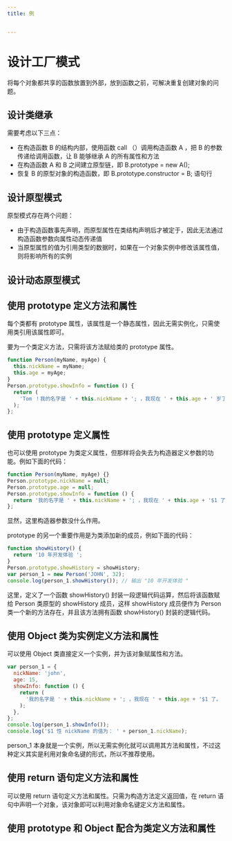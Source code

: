 ```yaml
---
title: 例


---
```


# 设计工厂模式

将每个对象都共享的函数放置到外部，放到函数之前，可解决重复创建对象的问题。

## 设计类继承

需要考虑以下三点：

- 在构造函数 B 的结构内部，使用函数 call （）调用构造函数 A ，把 B 的参数传递给调用函数，让 B 能够继承 A 的所有属性和方法
- 在构造函数 A 和 B 之间建立原型链，即 B.prototype = new A();
- 恢复 B 的原型对象的构造函数，即 B.prototype.constructor = B; 语句行

## 设计原型模式

原型模式存在两个问题：

- 由于构造函数事先声明，而原型属性在类结构声明后才被定于，因此无法通过构造函数参数向属性动态传递值
- 当原型属性的值为引用类型的数据时，如果在一个对象实例中修改该属性值，则将影响所有的实例

## 设计动态原型模式

## 使用 prototype 定义方法和属性

每个类都有 prototype 属性，该属性是一个静态属性，因此无需实例化，只需使用类引用该属性即可。

要为一个类定义方法，只需将该方法赋给类的 prototype 属性。

```js
function Person(myName, myAge) {
  this.nickName = myName;
  this.age = myAge;
}
Person.prototype.showInfo = function () {
  return (
    'Tom ！我的名字是 ' + this.nickName + '; ，我现在 ' + this.age + ' 岁了。 '
  );
};
```

## 使用 prototype 定义属性

也可以使用 prototype 为类定义属性，但那样将会失去为构造器定义参数的功能。例如下面的代码：

```js
function Person(myName, myAge) {}
Person.prototype.nickName = null;
Person.prototype.age = null;
Person.prototype.showInfo = function () {
  return '我的名字是 ' + this.nickName + '; ，我现在 ' + this.age + '$1 了。 ';
};
```

显然，这里构造器参数没什么作用。

prototype 的另一个重要作用是为类添加新的成员，例如下面的代码：

```js
function showHistory() {
  return '10 年开发体验 ';
}
Person.prototype.showHistory = showHistory;
var person_1 = new Person('JOHN', 32);
console.log(person_1.showHistory()); // 输出 "10 年开发体验 "
```

这里，定义了一个函数 showHistory() 封装一段逻辑代码运算，然后将该函数赋给 Person 类原型的 showHistory 成员，这样 showHistory 成员便作为 Person
类一个新的方法存在，并且该方法拥有函数 showHistory() 封装的逻辑代码。

## 使用 Object 类为实例定义方法和属性

可以使用 Object 类直接定义一个实例，并为该对象赋属性和方法。

```js
var person_1 = {
  nickName: 'john',
  age: 15,
  showInfo: function () {
    return (
      '我的名字是 ' + this.nickName + '; ，我现在 ' + this.age + '$1 了。 '
    );
  },
};
console.log(person_1.showInfo());
console.log('$1 性 nickName 的值为： ' + person_1.nickName);
```

person_1 本身就是一个实例，所以无需实例化就可以调用其方法和属性，不过这种定义其实是利用对象命名键的形式，所以不推荐使用。

## 使用 return 语句定义方法和属性

可以使用 return 语句定义方法和属性。只需为构造方法定义返回值，在 return 语句中声明一个对象，该对象即可以利用对象命名键定义方法和属性。

## 使用 prototype 和 Object 配合为类定义方法和属性

            